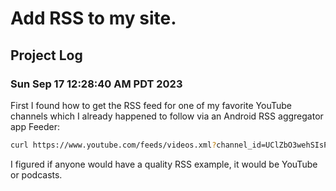 # Add RSS to my site.

## Project Log

### Sun Sep 17 12:28:40 AM PDT 2023

First I found how to get the RSS feed for one of my favorite YouTube channels which I already happened to follow via an Android RSS aggregator app Feeder:

```sh
curl https://www.youtube.com/feeds/videos.xml?channel_id=UClZbO3wehSIsPUKLx_X5caw
```

I figured if anyone would have a quality RSS example, it would be YouTube or podcasts.
